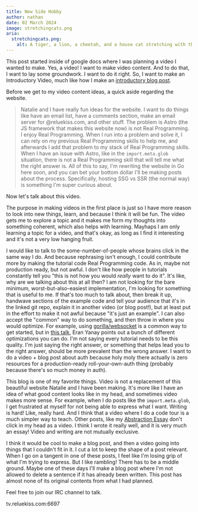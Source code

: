 ```yaml
--- 
title: New Side Hobby
author: nathan 
date: 02 March 2024 
image: stretchingcats.png
aria:
  stretchingcats.png:
    alt: A tiger, a lion, a cheetah, and a house cat stretching with their butts in the air.
--- 
```


This post started inside of google docs where I was planning a video I wanted to make.
Yes, a video! I want to make video content. And to do that, I want to lay some groundwork.
I want to do it right. So, I want to make an Introductory Video, much like how I make an
[introductory blog post](https://www.reluekiss.com/nathan/p/100003).

Before we get to my video content ideas, a quick aside regarding the website. 

> Natalie and I have really fun ideas for the website. 
I want to do things like have an email list, have a comments section, make an email
server for @reluekiss.com, and other stuff. The problem is Astro (the JS framework that
makes this website now) is not Real Programming. I enjoy Real Programming. When I run into
a problem and solve it, I can rely on my previous Real Programming skills to help me, and
afterwards I add that problem to my stack of Real Programming skills. When I have an issue
with Astro, like in the `import.meta.glob` situation, there is not a Real Programming skill
that will tell me what the right answer is. All of this to say, I'm rewriting the website
in Go here soon, and you can bet your bottom dollar I'll be making posts about the
process. Specifically, hosting SSG vs SSR (the normal way) is something I'm super curious
about.

Now let's talk about this video. 

The purpose in making videos in the first place is just so I have more reason to look into
new things, learn, and because I think it will be fun. The video gets me to explore a
topic and it makes me form my thoughts into something coherent, which also helps with
learning. Mayhaps I am only learning a topic for a video, and that's okay, as long as I
find it interesting and it's not a very low hanging fruit. 

I would like to talk to the some-number-of-people whose brains click in the same way I do.
And because rephrasing isn't enough, I could contribute more by making the tutorial code
Real Programming code. As in, maybe not production ready, but not awful. I don't like how
people in tutorials constantly tell you "this is not how you would _really_ want to do
it". It's like, why are we talking about this at all then? I am not looking for the bare
minimum, worst-but-also-easiest implementation, I'm looking for something that is useful
to me. If that's too much to talk about, then break it up, handwave sections of the
example code and tell your audience that it's in the linked git repo, explain it in
another video (or blog post!), but at least put in the effort to make it not awful because
"it's just an example". I can also accept the "common" way to do something, and then throw
in where you would optimize. For example, using
[gorilla/websocket](https://github.com/gorilla/websocket) is a common way to get started,
but in [this talk](https://www.youtube.com/watch?v=LI1YTFMi8W4), Eran Yanay points out a
bunch of different optimizations you can do. I'm not saying every tutorial needs to be
this quality. I'm just saying the right answer, or something that helps lead you to the
right answer, should be more prevalent than the wrong answer. I want to do a video + blog
post about auth because holy moly there actually is zero resources for a production-ready
roll-your-own-auth thing (probably because there's so much money in auth).

This blog is one of my favorite things. Video is not a replacement of this beautiful
website Natalie and I have been making. It's more like I have an idea of what good content
looks like in my head, and sometimes video makes more sense. For example, when I do posts
like the `import.meta.glob`, I get frustrated at myself for not being able to express what
I want. Writing is hard! Like, really hard. And I think that a video where I do a code
tour is a much simpler way to teach. Other posts, like my [Abstraction
Essay](https://www.reluekiss.com/nathan/p/100006) don't click in my head as a video. I
think I wrote it really well, and it is very much an essay! Video and writing are not
mutually exclusive.

I think it would be cool to make a blog post, and then a video going into things that I
couldn't fit in it. I cut a lot to keep the shape of a post relevant. When I go on a
tangent in one of these posts, I feel like I'm losing grip of what I'm trying to express.
But I like rambling! There has to be a middle ground. Maybe one of these days I'll make a
blog post where I'm not allowed to delete a sentence if it has already been written. This
post has almost none of its original contents from what I had planned.

Feel free to join our IRC channel to talk.

tv.reluekiss.com:6697

